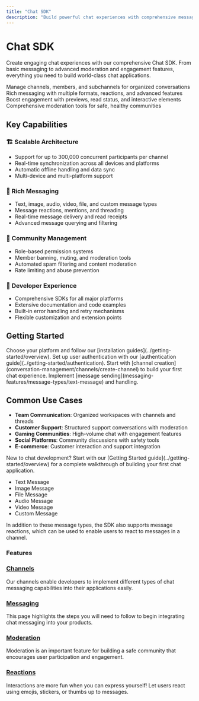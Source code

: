 ```yaml
---
title: "Chat SDK"
description: "Build powerful chat experiences with comprehensive messaging, moderation, and engagement features"
---
```


# Chat SDK

Create engaging chat experiences with our comprehensive Chat SDK. From basic messaging to advanced moderation and engagement features, everything you need to build world-class chat applications.

<CardGroup cols={2}>
  <Card title="Conversation Management" icon="comments" href="/social-plus-sdk/chat/conversation-management/overview">
    Manage channels, members, and subchannels for organized conversations
  </Card>
  <Card title="Messaging Features" icon="comment" href="/social-plus-sdk/chat/messaging-features/overview">
    Rich messaging with multiple formats, reactions, and advanced features
  </Card>
  <Card title="Engagement Features" icon="heart" href="/social-plus-sdk/chat/engagement-features/overview">
    Boost engagement with previews, read status, and interactive elements
  </Card>
  <Card title="Moderation & Safety" icon="shield-alt" href="/social-plus-sdk/chat/moderation-safety/overview">
    Comprehensive moderation tools for safe, healthy communities
  </Card>
</CardGroup>

## Key Capabilities

### 🏗️ **Scalable Architecture**
- Support for up to 300,000 concurrent participants per channel
- Real-time synchronization across all devices and platforms
- Automatic offline handling and data sync
- Multi-device and multi-platform support

### 💬 **Rich Messaging**
- Text, image, audio, video, file, and custom message types
- Message reactions, mentions, and threading
- Real-time message delivery and read receipts
- Advanced message querying and filtering

### 👥 **Community Management**
- Role-based permission systems
- Member banning, muting, and moderation tools
- Automated spam filtering and content moderation
- Rate limiting and abuse prevention

### 🔧 **Developer Experience**
- Comprehensive SDKs for all major platforms
- Extensive documentation and code examples
- Built-in error handling and retry mechanisms
- Flexible customization and extension points

## Getting Started

<Steps>
  <Step title="Install the SDK">
    Choose your platform and follow our [installation guides](../getting-started/overview).
  </Step>
  <Step title="Authenticate">
    Set up user authentication with our [authentication guide](../getting-started/authentication).
  </Step>
  <Step title="Create Your First Channel">
    Start with [channel creation](conversation-management/channels/create-channel) to build your first chat experience.
  </Step>
  <Step title="Add Messaging">
    Implement [message sending](messaging-features/message-types/text-message) and handling.
  </Step>
</Steps>

## Common Use Cases

- **Team Communication**: Organized workspaces with channels and threads
- **Customer Support**: Structured support conversations with moderation
- **Gaming Communities**: High-volume chat with engagement features
- **Social Platforms**: Community discussions with safety tools
- **E-commerce**: Customer interaction and support integration

<Tip>
New to chat development? Start with our [Getting Started guide](../getting-started/overview) for a complete walkthrough of building your first chat application.
</Tip>

- Text Message
- Image Message
- File Message
- Audio Message
- Video Message
- Custom Message

In addition to these message types, the SDK also supports message reactions, which can be used to enable users to react to messages in a channel.

### Features

### [Channels](channels/)

Our channels enable developers to implement different types of chat messaging capabilities into their applications easily.

### [Messaging](messaging/)

This page highlights the steps you will need to follow to begin integrating chat messaging into your products.

### [Moderation](moderation/)

Moderation is an important feature for building a safe community that encourages user participation and engagement.

### [Reactions](messaging/message-reaction.md)

Interactions are more fun when you can express yourself\! Let users react using emojis, stickers, or thumbs up to messages.‌

<figure>
  <img src="../../.gitbook/assets/image (3) (1) (2).png" alt="" />

  <figcaption />
</figure>